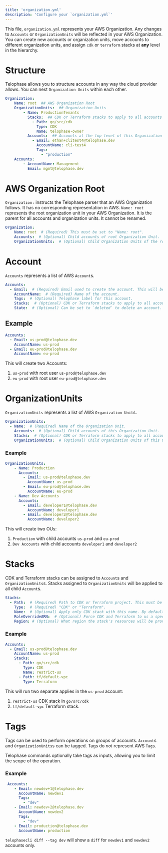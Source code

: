 ```yaml
---
title: 'organization.yml'
description: 'Configure your `organization.yml`'
---
```


This file, `organization.yml` represents your AWS Organization. Any changes to `Accounts` or `OrganizationUnits` will be reflected in your AWS Organization. You can create new accounts or organization units, move accounts to different organization units, and assign `cdk` or `terraform` stacks at **any** level in the hierarchy.

# Structure
Telophase allows you to structure accounts in any way the cloud provider allows. You can nest `Organization Units` within each other.

```yaml
Organization:
    Name: root  ## AWS Organization Root
    OrganizationUnits:  ## Organization Units
        - Name: ProductionTenants
          Stacks:  ## CDK or Terraform stacks to apply to all accounts in this Organization Unit
            - Path: go/src/cdk
              Type: CDK
              Name: telophase-owner
          Accounts:  ## Accounts at the top level of this Organization Unit
            - Email: ethan+clitest4@telophase.dev
              AccountName: cli-test4
              Tags:
                - "production"
    Accounts:
        - AccountName: Management
          Email: mgmt@telophase.dev
```

# AWS Organization Root
`Organization:` instructs the Telophase parser that an AWS Organization follows. It has no corresponding representation in AWS.
`Name: root` represents the root organization unit in your AWS Organization. It is the parent for all accounts and organization units. It cannot be renamed.

```yaml
Organization:
    Name: root  # (Required) This must be set to "Name: root".
    Accounts:  # (Optional) Child accounts of root Organization Unit.
    OrganizationUnits:  # (Optional) Child Organization Units of the root Organization Unit.
```

# Account
`Accounts` represents a list of AWS `Account`s.

```yaml
Accounts:
  - Email:  # (Required) Email used to create the account. This will be the root user for this account.
    AccountName:  # (Required) Name of the account.
    Tags:  # (Optional) Telophase label for this account.
    Stacks:  # (Optional) CDK or Terraform stacks to apply to all accounts in this Organization Unit.
    State:  # (Optional) Can be set to `deleted` to delete an account. Experimental.
```

## Example
```yaml
Accounts:
  - Email: us-prod@telophase.dev
    AccountName: us-prod
  - Email: eu-prod@telophase.dev
    AccountName: eu-prod
```

This will create two Accounts:
1. `us-prod` with root user `us-prod@telophase.dev`
2. `eu-prod` with root user `eu-prod@telophase.dev`

# OrganizationUnits
`OrganizationUnits` represents a list of AWS `Organization Unit`s.

```yaml
OrganizationUnits:
  - Name:  # (Required) Name of the Organization Unit.
    Accounts:  # (Optional) Child accounts of this Organization Unit.
    Stacks:  # (Optional) CDK or Terraform stacks to apply to all accounts in this Organization Unit.
    OrganizationUnits:  # (Optional) Child Organization Units of this Organization Unit.
```

### Example
```yaml
OrganizationUnits:
    - Name: Production
      Accounts:
        - Email: us-prod@telophase.dev
          AccountName: us-prod
        - Email: eu-prod@telophase.dev
          AccountName: eu-prod
    - Name: Dev Accounts
      Accounts:
        - Email: developer1@telophase.dev
          AccountName: developer1
        - Email: developer2@telophase.dev
          AccountName: developer2
```

This will create two OUs:
1. `Production` with child accounts `us-prod` and `eu-prod`
2. `Dev Accounts` with child accounts `developer1` and `developer2`

# Stacks
CDK and Terraform stacks can be assigned to `Account`s and `OrganizationUnits`s. Stacks assigned to `OrganizationUnits` will be applied to all child `Account`s.

```yaml
Stacks:
  - Path:  # (Required) Path to CDK or Terraform project. This must be a directory.
    Type:  # (Required) "CDK" or "Terraform".
    Name:  # (Optional) Apply only CDK stack with this name. By default, all CDK stacks are applied. (CDK Only)
    RoleOverrideARN:  # (Optional) Force CDK and Terraform to us a specific role when applying a stack. The default role is the account's `AssumeRoleName`.
    Region: # (Optional) What region the stack's resources will be provisioned in.
```

### Example
```yaml
Accounts:
  - Email: us-prod@telophase.dev
    AccountName: us-prod
    Stacks:
      - Path: go/src/cdk
        Type: CDK
        Name: restrict-us
      - Path: tf/default-vpc
        Type: Terraform
```

This will run two separate applies in the `us-prod` account:
1. `restrict-us` CDK stack in `go/src/cdk`
2. `tf/default-vpc` Terraform stack.

# Tags
Tags can be used to perform operations on groups of accounts. `Account`s and `OrganizationUnits`s can be tagged. Tags do _not_ represent AWS `Tag`s.

Telophase commands optionally take tags as inputs, allowing you to limit the scope of the operation. 

### Example
```yaml
 Accounts:
    - Email: newdev+1@telophase.dev
      AccountName: newdev1
      Tags:
        - "dev"
    - Email: newdev+2@telophase.dev
      AccountName: newdev2
      Tags:
        - "dev"
    - Email: production@telophase.dev
      AccountName: production
```

`telophasecli diff --tag dev` will show a `diff` for `newdev1` and `newdev2` accounts only.